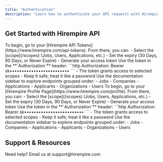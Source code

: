```yaml
---
title: "Authentication"
description: "Learn how to authenticate your API requests with Hirempire using Bearer tokens"
---
```


## Get Started with Hirempire API

<Steps>
  <Step title="Create Your API Token">
    To begin, go to your [Hirempire API Tokens](https://www.hirempire.com/api-tokens). From there, you can:
    - Select the [scope](/scopes) (Jobs, Users, Applications, etc.)
    - Set the expiry (30 Days, 90 Days, or Never Expire)
    - Generate your access token
  </Step>
  <Step title="Authenticate Your Requests">
    Use the token in the **`Authorization`** header:
    ```http
    Authorization: Bearer sk•••••••••••••••••••••••••
    ```
    - The token grants access to selected scopes
    - Keep it safe; treat it like a password
  </Step>
  <Step title="Start Using Endpoints">
    Use the documentation sidebar to explore endpoints grouped under:
    - Jobs
    - Companies
    - Applications
    - Applicants
    - Organizations
    - Users
  </Step>
</Steps>


<CardGroup cols={1}>
  <Card title="Step 1: Create Your API Token">
    To begin, go to your [Hirempire Profile Page](https://www.hirempire.com/profile). From there, you can:
    - Select the [scope](/scopes) (Jobs, Users, Applications, etc.)
    - Set the expiry (30 Days, 90 Days, or Never Expire)
    - Generate your access token
  </Card>

  <Card title="Step 2: Authenticate Your Requests">
    Use the token in the **`Authorization`** header:
    ```http
    Authorization: Bearer sk•••••••••••••••••••••••••
    ```
    - The token grants access to selected scopes
    - Keep it safe; treat it like a password
  </Card>

  <Card title="Step 3: Start Using Endpoints">
    Use the documentation sidebar to explore endpoints grouped under:
    - Jobs
    - Companies
    - Applications
    - Applicants
    - Organizations
    - Users
  </Card>
</CardGroup>

## Support & Resources

<CardGroup cols={1}>
  <Card title="Contact Support">
    Need help? Email us at support@hirempire.com
  </Card>
</CardGroup>